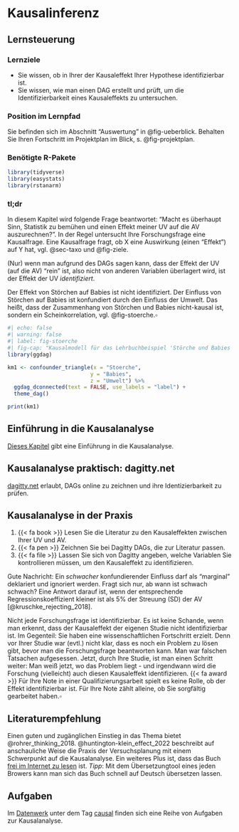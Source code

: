 # Kausalinferenz



## Lernsteuerung


### Lernziele


- Sie wissen, ob in Ihrer der Kausaleffekt Ihrer Hypothese identifizierbar ist.
- Sie wissen, wie man einen DAG erstellt und prüft, um die Identifizierbarkeit eines Kausaleffekts zu untersuchen.



### Position im Lernpfad

Sie befinden sich im Abschnitt "Auswertung" in @fig-ueberblick.
Behalten Sie Ihren Fortschritt im Projektplan im Blick, s. @fig-projektplan.


### Benötigte R-Pakete


```r
library(tidyverse)
library(easystats)
library(rstanarm)
```



### tl;dr

In diesem Kapitel wird folgende Frage beantwortet: "Macht es überhaupt Sinn, Statistik zu bemühen und einen Effekt meiner UV auf die AV auszurechnen?".
In der Regel untersucht Ihre Forschungsfrage eine Kausalfrage.
Eine Kausalfrage fragt, ob X eine Auswirkung (einen "Effekt") auf Y hat,
vgl. @sec-taxo und @fig-ziele.

(Nur) wenn man aufgrund des DAGs sagen kann, dass der Effekt der UV (auf die AV) "rein" ist, 
also nicht von anderen Variablen überlagert wird, ist der Effekt der UV *identifiziert*.


:::{#exm-stoerche}
Der Effekt von Störchen auf Babies ist nicht identifiziert.
Der Einfluss von Störchen auf Babies ist konfundiert durch den Einfluss der Umwelt.
Das heißt, dass der Zusammenhang von Störchen und Babies nicht-kausal ist,
sondern ein Scheinkorrelation, vgl. @fig-stoerche.$\square$
:::

```r
#| echo: false
#| warning: false
#| label: fig-stoerche
#| fig-cap: "Kausalmodell für das Lehrbuchbeispiel 'Störche und Babies'"
library(ggdag)

km1 <- confounder_triangle(x = "Stoerche",
                          y = "Babies",
                          z = "Umwelt") %>% 
  ggdag_dconnected(text = FALSE, use_labels = "label") +
  theme_dag()

print(km1)
```





## Einführung in die Kausalanalyse


[Dieses Kapitel](https://sebastiansauer.github.io/start-bayes/1150-konfundierung.html) gibt eine Einführung in die Kausalanalyse.



## Kausalanalyse praktisch: dagitty.net


[dagitty.net](http://dagitty.net/dags.html) erlaubt, DAGs online zu zeichnen und ihre Identizierbarkeit zu prüfen.


## Kausalanalyse in der Praxis


1. {{< fa book >}} Lesen Sie die Literatur zu den Kausaleffekten zwischen Ihrer UV und AV.
2. {{< fa pen >}} Zeichnen Sie bei Dagitty DAGs, die zur Literatur passen.
3. {{< fa file >}} Lassen Sie sich von Dagitty angeben, welche Variablen Sie kontrollieren müssen, um den Kausaleffekt zu identifizieren.


Gute Nachricht: Ein *schwacher* konfundierender Einfluss darf als "marginal" deklariert und ignoriert werden.
Fragt sich nur, ab wann ist schwach schwach? 
Eine Antwort darauf ist, wenn der entsprechende Regressionskoeffizient kleiner ist als 5% der Streuung (SD) der AV [@kruschke_rejecting_2018].




:::{.callout-note}
Nicht jede Forschungsfrage ist identifizierbar. 
Es ist keine Schande, wenn man erkennt, dass der Kausaleffekt der eigenen Studie nicht identifizierbar ist.
Im Gegenteil: Sie haben eine wissenschaftlichen Fortschritt erzielt.
Denn vor Ihrer Studie war (evtl.) nicht klar, dass es noch ein Problem zu lösen gibt,
bevor man die Forschungsfrage beantworten kann. 
Man war falschen Tatsachen aufgesessen.
Jetzt, durch Ihre Studie, ist man einen Schritt weiter:
Man weiß jetzt, wo das Problem liegt - und irgendwann wird die Forschung (vielleicht) auch diesen Kausaleffekt identifizieren. {{< fa award >}}
Für Ihre Note in einer Qualifizierungsarbeit spielt es keine Rolle,
ob der Effekt identifizierbar ist.
Für Ihre Note zählt alleine, ob Sie sorgfältig gearbeitet haben.$\square$
:::


## Literaturempfehlung

Einen guten und zugänglichen Einstieg in das Thema bietet @rohrer_thinking_2018.
@huntington-klein_effect_2022 beschreibt auf anschauliche Weise die Praxis der Versuchsplanung mit einem Schwerpunkt auf die Kausalanalyse. 
Ein weiteres Plus ist, dass das Buch [frei im Internet zu lesen](https://theeffectbook.net/) ist.
*Tipp*: Mit dem Übersetzungtool eines jeden Browers kann man sich das Buch schnell auf Deutsch übersetzen lassen.


## Aufgaben

Im [Datenwerk](https://datenwerk.netlify.app/) unter dem Tag [causal](https://datenwerk.netlify.app/#category=causal) finden sich eine Reihe von Aufgaben zur Kausalanalyse.



